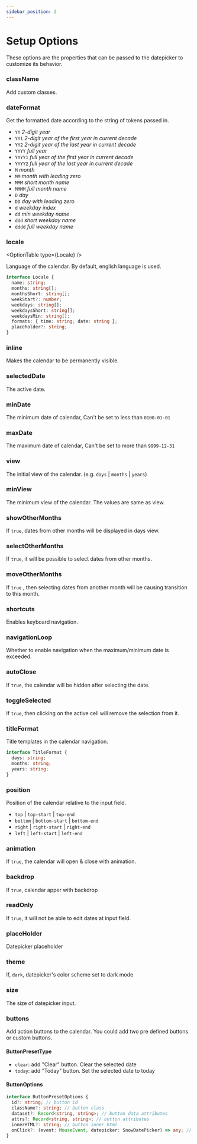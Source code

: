 ```yaml
---
sidebar_position: 2
---
```




# Setup Options

These options are the properties that can be passed to the datepicker to customize its behavior.

### className

<OptionTable type="string" />

Add custom classes.

### dateFormat

<OptionTable type="string" defaults="YYYY-MM-DD" />

Get the formatted date according to the string of tokens passed in.

- `YY` _2-digit year_
- `YY1` _2-digit year of the first year in current decade_
- `YY2` _2-digit year of the last year in current decade_
- `YYYY` _full year_
- `YYYY1` _full year of the first year in current decade_
- `YYYY2` _full year of the last year in current decade_
- `M` _month_
- `MM` _month with leading zero_
- `MMM` _short month name_
- `MMMM` _full month name_
- `D` _day_
- `DD` _day with leading zero_
- `d` _weekday index_
- `dd` _min weekday name_
- `ddd` _short weekday name_
- `dddd` _full weekday name_

### locale

<OptionTable type={<Link to="./localization">Locale</Link>} />

Language of the calendar. By default, english language is used.

```typescript
interface Locale {
  name: string;
  months: string[];
  monthsShort: string[];
  weekStart?: number;
  weekdays: string[];
  weekdaysShort: string[];
  weekdaysMin: string[];
  formats: { time: string; date: string };
  placeholder?: string;
}
```

### inline

<OptionTable type="boolean" defaults="false" />

Makes the calendar to be permanently visible.

### selectedDate

<OptionTable type="Date" />

The active date.

### minDate

<OptionTable type="Date" />

The minimum date of calendar, Can't be set to less than `0100-01-01`

### maxDate

<OptionTable type="Date" />

The maximum date of calendar, Can't be set to more than `9999-12-31`

### view

<OptionTable type="Date" defaults="days" />

The initial view of the calendar. (e.g. `days` | `months` | `years`)

### minView

<OptionTable type="Date" defaults="days" />

The minimum view of the calendar. The values are same as view.

### showOtherMonths

<OptionTable type="boolean" defaults="true" />

If `true`, dates from other months will be displayed in days view.

### selectOtherMonths

<OptionTable type="boolean" defaults="true" />

If `true`, it will be possible to select dates from other months.

### moveOtherMonths

<OptionTable type="boolean" defaults="true" />

If `true` , then selecting dates from another month will be causing transition to this month.

### shortcuts

<OptionTable type="boolean" defaults="true" />

Enables keyboard navigation.

### navigationLoop

<OptionTable type="boolean" defaults="true" />

Whether to enable navigation when the maximum/minimum date is exceeded.

### autoClose

<OptionTable type="boolean" defaults="true" />

If `true`, the calendar will be hidden after selecting the date.

### toggleSelected

<OptionTable type="boolean" defaults="true" />

If `true`, then clicking on the active cell will remove the selection from it.

### titleFormat

<OptionTable
  type="TitleFormat"
  defaults="{ days: 'MMMM, <i>YYYY</i>', months: 'YYYY', years: 'YYYY1 - YYYY2' }"
/>

Title templates in the calendar navigation.

```typescript
interface TitleFormat {
  days: string;
  months: string;
  years: string;
}
```

### position

<OptionTable type="string" defaults="bottom-start" />

Position of the calendar relative to the input field.

- `top` | `top-start` | `top-end`
- `bottom` | `bottom-start` | `bottom-end`
- `right` | `right-start` | `right-end`
- `left` | `left-start` | `left-end`

### animation

<OptionTable type="boolean" defaults="true" />

If `true`, the calendar will open & close with animation.

### backdrop

<OptionTable type="boolean" defaults="false" />

If `true`, calendar apper with backdrop

### readOnly

<OptionTable type="boolean" defaults="false" />

If `true`, it will not be able to edit dates at input field.

### placeHolder

<OptionTable type="string" />

Datepicker placeholder

### theme

<OptionTable type="light | dark" defaults="light" />

If, `dark`, datepicker's color scheme set to dark mode

### size

<OptionTable type="small | normal" defaults="normal" />

The size of datepicker input.

### buttons

<OptionTable type="ButtonPresetType | ButtonPresetType[] | ButtonOptions | ButtonOptions[]" />

Add action buttons to the calendar. You could add two pre defined buttons or custom buttons.

#### ButtonPresetType

- `clear`: add "Clear" button. Clear the selected date
- `today`: add "Today" button. Set the selected date to today

#### ButtonOptions

```typescript
interface ButtonPresetOptions {
  id?: string; // button id
  className?: string; // button class
  dataset?: Record<string, string>; // button data attributes
  attrs?: Record<string, string>; // button attributes
  innerHTML?: string; // button inner html
  onClick?: (event: MouseEvent, datepicker: SnowDatePicker) => any; // button click event
}
```
